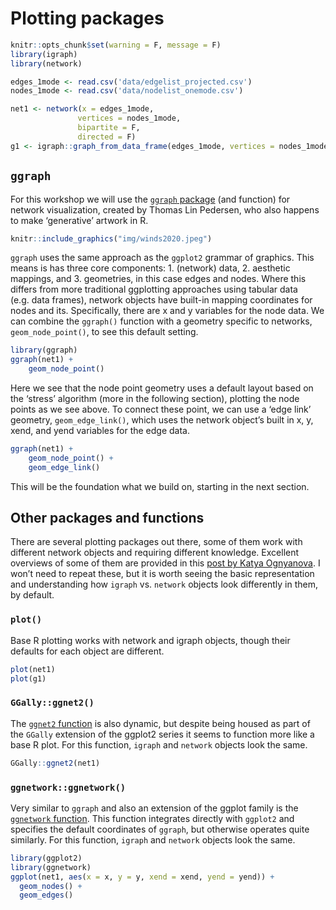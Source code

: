 # Plotting packages

```r
knitr::opts_chunk$set(warning = F, message = F)
library(igraph)
library(network)
```


```r
edges_1mode <- read.csv('data/edgelist_projected.csv')
nodes_1mode <- read.csv('data/nodelist_onemode.csv')

net1 <- network(x = edges_1mode, 
               vertices = nodes_1mode,
               bipartite = F,  
               directed = F)
g1 <- igraph::graph_from_data_frame(edges_1mode, vertices = nodes_1mode, directed = F)
```

## `ggraph`  

For this workshop we will use the [`ggraph` package](https://cran.r-project.org/web/packages/ggraph/ggraph.pdf) (and function) for network visualization, created by Thomas Lin Pedersen, who also happens to make 'generative' artwork in R. 

```r
knitr::include_graphics("img/winds2020.jpeg")
```

`ggraph` uses the same approach as the `ggplot2` grammar of graphics. This means is has three core components: 1. (network) data, 2. aesthetic mappings, and 3. geometries, in this case edges and nodes. Where this differs from more traditional ggplotting approaches using tabular data (e.g. data frames), network objects have built-in mapping coordinates for nodes and its. Specifically, there are x and y variables for the node data. We can combine the `ggraph()` function with a geometry specific to networks, `geom_node_point()`, to see this default setting.

```r
library(ggraph)
ggraph(net1) +
    geom_node_point()
```

Here we see that the node point geometry uses a default layout based on the 'stress' algorithm (more in the following section), plotting the node points as we see above. To connect these point, we can use a 'edge link' geometry, `geom_edge_link()`, which uses the network object's built in x, y, xend, and yend variables for the edge data.

```r
ggraph(net1) +
    geom_node_point() +
    geom_edge_link()
```

This will be the foundation what we build on, starting in the next section. 

## Other packages and functions  

There are several plotting packages out there, some of them work with different network objects and requiring different knowledge. Excellent overviews of some of them are provided in this [post by Katya Ognyanova](https://kateto.net/network-visualization). I won't need to repeat these, but it is worth seeing the basic representation and understanding how `igraph` vs. `network` objects look differently in them, by default. 

### `plot()`

Base R plotting works with network and igraph objects, though their defaults for each object are different. 

```r
plot(net1)
plot(g1)
```

### `GGally::ggnet2()`

The [`ggnet2` function](https://briatte.github.io/ggnet/) is also dynamic, but despite being housed as part of the `GGally` extension of the ggplot2 series it seems to function more like a base R plot. For this function, `igraph` and `network` objects look the same. 

```r
GGally::ggnet2(net1)
```

### `ggnetwork::ggnetwork()`

Very similar to `ggraph` and also an extension of the ggplot family is the [`ggnetwork` function](https://cran.r-project.org/web/packages/ggnetwork/vignettes/ggnetwork.html). This function integrates directly with `ggplot2` and specifies the default coordinates of `ggraph`, but otherwise operates quite similarly. For this function, `igraph` and `network` objects look the same.  


```r
library(ggplot2)
library(ggnetwork)
ggplot(net1, aes(x = x, y = y, xend = xend, yend = yend)) +
  geom_nodes() +
  geom_edges()
```

